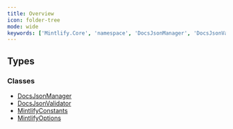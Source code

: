 ```yaml
---
title: Overview
icon: folder-tree
mode: wide
keywords: ['Mintlify.Core', 'namespace', 'DocsJsonManager', 'DocsJsonValidator', 'MintlifyConstants', 'MintlifyOptions']
---
```


## Types

### Classes

- [DocsJsonManager](DocsJsonManager.mdx)
- [DocsJsonValidator](DocsJsonValidator.mdx)
- [MintlifyConstants](MintlifyConstants.mdx)
- [MintlifyOptions](MintlifyOptions.mdx)

